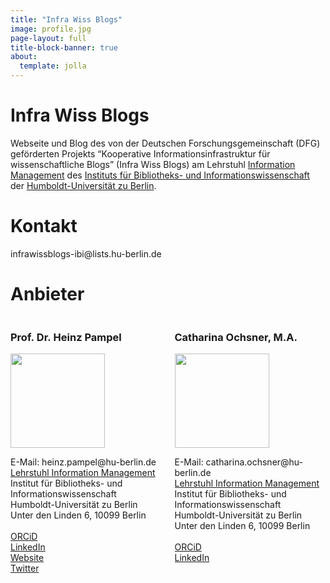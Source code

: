 ```yaml
---
title: "Infra Wiss Blogs"
image: profile.jpg
page-layout: full
title-block-banner: true
about: 
  template: jolla
---
```


# Infra Wiss Blogs

Webseite und Blog des von der Deutschen Forschungsgemeinschaft (DFG) geförderten Projekts "Kooperative Informationsinfrastruktur für wissenschaftliche Blogs" (Infra Wiss Blogs) am Lehrstuhl [Information Management](http://hu-berlin.de/infomgnt) des [Instituts für Bibliotheks- und Informationswissenschaft](https://www.ibi.hu-berlin.de/de) der [Humboldt-Universität zu Berlin](https://www.hu-berlin.de).

# Kontakt

infrawissblogs-ibi\@lists.hu-berlin.de

# Anbieter

::: columns
::: {.column width="50%"}
### Prof. Dr. Heinz Pampel

![](Heinz.jpeg){width="40mm"}

E-Mail: heinz.pampel\@hu-berlin.de \
[Lehrstuhl Information Management](https://www.ibi.hu-berlin.de/de/forschung/infomanagement) \
Institut für Bibliotheks- und Informationswissenschaft \
Humboldt-Universität zu Berlin \
Unter den Linden 6, 10099 Berlin\
\
[ORCiD](https://orcid.org/0000-0003-3334-2771) \
[LinkedIn](https://www.linkedin.com/in/heinzpampel?lipi=urn%3Ali%3Apage%3Ad_flagship3_profile_view_base_contact_details%3B3GTtIn%2BCSiu2t%2Bzlkv%2BjQA%3D%3D) \
[Website](https://heinzpampel.de/) \
[Twitter](https://twitter.com/pampel)
:::

::: {.column width="50%"}
### Catharina Ochsner, M.A.

![](Catharina.jpg){width="40mm"}

E-Mail: catharina.ochsner\@hu-berlin.de \
[Lehrstuhl Information Management](https://www.ibi.hu-berlin.de/de/forschung/infomanagement) \
Institut für Bibliotheks- und Informationswissenschaft \
Humboldt-Universität zu Berlin \
Unter den Linden 6, 10099 Berlin\
 \
[ORCiD](https://orcid.org/0009-0005-3885-3951) \
[LinkedIn](www.linkedin.com/in/catharina-ochsner-86145817b)
:::
:::
